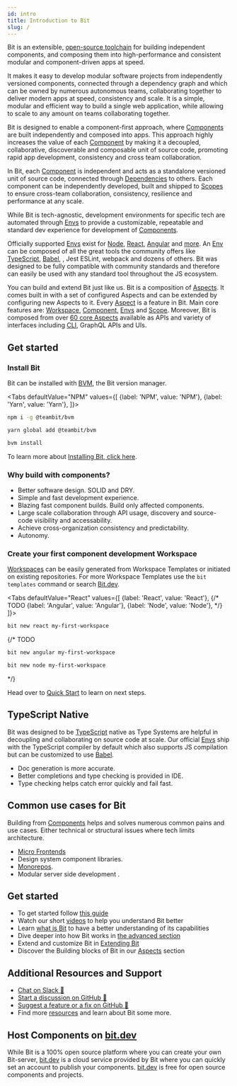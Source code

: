 ```yaml
---
id: intro
title: Introduction to Bit
slug: /
---
```



Bit is an extensible, [open-source toolchain](https://github.com/teambit/bit) for building independent components, and composing them into high-performance and consistent modular and <!-- TODO[component-driven apps](/component-driven-apps) --> component-driven apps at speed.

It makes it easy to develop modular software projects from independently versioned components, connected through a dependency graph and which can be owned by numerous autonomous teams, collaborating together to deliver modern apps at speed, consistency and scale. It is a simple, modular and efficient way to build a single web application, while allowing to scale to any amount on teams collaborating together.

Bit is designed to enable a component-first approach, where [Components](/components/overview) are built independently and composed into <!-- TODO [Apps](/apps/overview) --> apps. This approach highly increases the value of each [Component](/components/overview) by making it a decoupled, collaborative, discoverable and composable unit of source code, promoting <!-- TODO [rapid app development](/) --> rapid app development, <!-- TODO [consistency](/) --> consistency and <!-- TODO [cross team collaboration](/) --> cross team collaboration.

In Bit, each [Component](/components/overview) is independent and acts as a standalone versioned unit of source code, connected through [Dependencies](/dependencies/overview) to others. Each component can be independently developed, built and shipped to [Scopes](/scope/overview) to ensure cross-team collaboration, consistency, resilience and performance at any scale.

While Bit is tech-agnostic, development environments for specific tech are automated through [Envs](/envs/overview) to provide a customizable, repeatable and standard dev experience for development of [Components](components/overview).

Officially supported [Envs](/envs/overview) exist for [Node](/envs/pre-configured-envs/nodejs), [React](/envs/pre-configured-envs/react), [Angular](/envs/pre-configured-envs/angular) and [more](/envs/overview). An [Env](/envs/overview) can be composed of all the great tools the community offers like [TypeScript](/apsects/typescript), [Babel](/aspects/babel), <!-- TODO [Jest](/aspects/jest) -->, Jest <!-- TODO [ESLint](/eslint/overview) --> ESLint, <!-- TODO [Webpack](/webpack/overview) --> webpack and dozens of others. Bit was designed to be fully compatible with community standards and therefore can easily be used with any standard tool throughout the JS ecosystem.

You can build and extend Bit just like us. Bit is a composition of [Aspects](extending-bit/overview). It comes built in with a set of configured Aspects and can be extended by configuring new Aspects to it. Every [Aspect](/extending-bit/overview) is a feature in Bit. Main core features are: [Workspace](/workspace/overview), [Component](components/overview), [Envs](/envs/overview) and [Scope](scope/overview). Moreover, Bit is composed from over [60 core Aspects](/aspects/aspects-overview) available as APIs and variety of interfaces including [CLI](/reference/cli-reference), GraphQL APIs and UIs.

<!-- TODO: ADD VIDEO OF INTRO TO BIT. -->

## Get started

### Install Bit

Bit can be installed with [BVM](/reference/bvm), the Bit version manager.

<Tabs
defaultValue="NPM"
values={[
{label: 'NPM', value: 'NPM'},
{label: 'Yarn', value: 'Yarn'},
]}>
<TabItem value="NPM">

```bash
npm i -g @teambit/bvm
```

  </TabItem>
  <TabItem value="Yarn">

```bash
yarn global add @teambit/bvm
```

  </TabItem>
</Tabs>

```bash
bvm install
```

To learn more about [Installing Bit, click here](getting-started/install-bit).

### Why build with components?

- Better software design. SOLID and DRY.
- Simple and fast development experience.
- Blazing fast component builds. Build only affected components.
- Large scale collaboration through API usage, discovery and source-code visibility and accessability.
- Achieve cross-organization consistency and predictability.
- Autonomy.

### Create your first component development Workspace

[Workspaces](workspace/overview) can be easily generated from <!-- TODO [Workspace Templates](workspace/workspace-templates)  --> Workspace Templates or <!-- TODO [initiated on existing repositories](start-from-existing) --> initiated on existing repositories. For more Workspace Templates use the `bit templates` command or search [Bit.dev](https://bit.dev/templates).

<Tabs
defaultValue="React"
values={[
{label: 'React', value: 'React'},
{/* TODO {label: 'Angular', value: 'Angular'},
{label: 'Node', value: 'Node'}, */}
]}>
<TabItem value="React">

```bash
bit new react my-first-workspace
```

  </TabItem>
  {/* TODO <TabItem value="Angular">

```bash
bit new angular my-first-workspace
```

  </TabItem>
    <TabItem value="Node">

```bash
bit new node my-first-workspace
```

  </TabItem> */}
</Tabs>

Head over to [Quick Start](quick-start) to learn on next steps.

## TypeScript Native

Bit was designed to be [TypeScript](https://www.typescriptlang.org) native as Type Systems are helpful in decoupling and collaborating on source code at scale. Our official [Envs](/envs/overview) ship with the TypeScript compiler by default which also supports JS compilation but can be customized to use [Babel](https://babeljs.io).

- Doc generation is more accurate.
- Better completions and type checking is provided in IDE.
- Type checking helps catch error quickly and fail fast.

## Common use cases for Bit

Building from [Components](components/overview) helps and solves numerous common pains and use cases. Either technical or structural issues where tech limits architecture.

- [Micro Frontends](/understanding-bit/micro-architecture/micro-architecture)
- Design system component libraries.<!--TODO [Design system component libraries](component-lib/overview) -->
- [Monorepos](/understanding-bit/repository-architecture/bit-monorepo).
- Modular server side development <!-- TODO [Modular server side development](server-side/overview) -->.

<!--TODO You can learn of more [use cases for Bit here](/use-cases). -->

## Get started

- To get started follow [this guide](quick-start)
- Watch our short [videos](/resources/videos) to help you understand Bit better
- Learn [what is Bit](understanding-bit/why-bit) to have a better understanding of its capabilities
- Dive deeper into how Bit works in [the advanced section](/docs/overview)
- Extend and customize Bit in [Extending Bit](/extending-bit/guides/adding-tab-to-workspace-ui)
- Discover the Building blocks of Bit in our [Aspects](/aspects/aspects-overview) section

## Additional Resources and Support

- [Chat on Slack :beers:](https://join.slack.com/t/bit-dev-community/shared_invite/zt-o2tim18y-UzwOCFdTafmFKEqm2tXE4w)
- [Start a discussion on GitHub :wrench:](https://github.com/teambit/bit/discussions)
- [Suggest a feature or a fix on GitHub :wrench:](https://github.com/teambit/bit/issues)
- Find more [resources](resources/conference-talks) and learn about Bit some more.

## Host Components on [bit.dev](https://bit.dev)

While Bit is a 100% open source platform where you can create your own Bit-server, [bit.dev](https://bit.dev) is a cloud service provided by Bit where you can quickly set an account to publish your components. [bit.dev](https://bit.dev) is free for open source components and projects.
